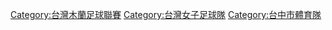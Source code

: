 {{Catmore}}

[[Category:台灣木蘭足球聯賽|Category:台灣木蘭足球聯賽]]
[[Category:台灣女子足球隊|Category:台灣女子足球隊]]
[[Category:台中市體育隊|Category:台中市體育隊]]